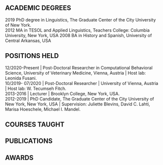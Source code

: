 ## ACADEMIC DEGREES  
2019  PhD degree in Linguistics, The Graduate Center of the City University of New York.   
2012	MA in TESOL and Applied Linguistics, Teachers College: Columbia University, New York, USA
2008	BA in History and Spanish, University of Central Arkansas, USA

## POSITIONS HELD  
12/2020-Present | Post-Doctoral Researcher in Computational Behavioral Science, University of Veterinary Medicine, Vienna, Austria | Host lab: Leonida Fusani.  
10/2019- 07/2020 | Post-Doctoral Researcher | University of Vienna, Austria | Host lab: W. Tecumseh Fitch.   
2013-2016 | Lecturer | Brooklyn College, New York, USA.   
2012-2019 | PhD Candidate, The Graduate Center of the City University of New York, New York, USA | Supervision: Juliette Blevins, David C. Lahti, Marisa Hoeschele, Michael I. Mandel.  

## COURSES TAUGHT

## PUBLICATIONS

## AWARDS

